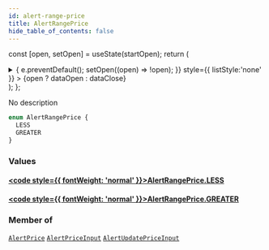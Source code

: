 ```yaml
---
id: alert-range-price
title: AlertRangePrice
hide_table_of_contents: false
---
```






const [open, setOpen] = useState(startOpen);
return (
<details {...(open ? { open: true } : {})} className="details" style={{ border:'none', boxShadow:'none', background:'var(--ifm-background-color)' }}>
<summary
onClick={(e) => {
e.preventDefault();
setOpen((open) => !open);
}}
style={{ listStyle:'none' }} >
{open ? dataOpen : dataClose}
</summary>
{open && children}
</details>
);
};

No description

```graphql
enum AlertRangePrice {
  LESS
  GREATER
}
```

### Values

#### [<code style={{ fontWeight: 'normal' }}>AlertRangePrice.<b>LESS</b></code>](#)

>

#### [<code style={{ fontWeight: 'normal' }}>AlertRangePrice.<b>GREATER</b></code>](#)

>

### Member of

[`AlertPrice`](/api/objects/alert-price) <Badge class="badge badge--secondary" text="object"/><Bullet />[`AlertPriceInput`](/api/inputs/alert-price-input) <Badge class="badge badge--secondary" text="input"/><Bullet />[`AlertUpdatePriceInput`](/api/inputs/alert-update-price-input) <Badge class="badge badge--secondary" text="input"/>
